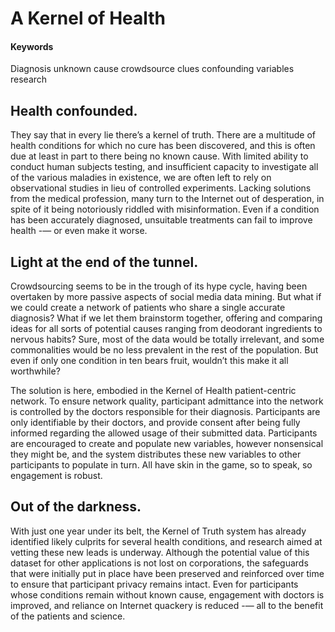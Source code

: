 # A Kernel of Health {#kernel-of-health}

#### Keywords

Diagnosis unknown cause crowdsource clues confounding variables research

## Health confounded.

They say that in every lie there’s a kernel of truth. There are a multitude of health conditions for which no cure has been discovered, and this is often due at least in part to there being no known cause. With limited ability to conduct human subjects testing, and insufficient capacity to investigate all of the various maladies in existence, we are often left to rely on observational studies in lieu of controlled experiments. Lacking solutions from the medical profession, many turn to the Internet out of desperation, in spite of it being notoriously riddled with misinformation. Even if a condition has been accurately diagnosed, unsuitable treatments can fail to improve health -— or even make it worse.

## Light at the end of the tunnel.

Crowdsourcing seems to be in the trough of its hype cycle, having been overtaken by more passive aspects of social media data mining. But what if we could create a network of patients who share a single accurate diagnosis? What if we let them brainstorm together, offering and comparing ideas for all sorts of potential causes ranging from deodorant ingredients to nervous habits? Sure, most of the data would be totally irrelevant, and some commonalities would be no less prevalent in the rest of the population. But even if only one condition in ten bears fruit, wouldn’t this make it all worthwhile? 

The solution is here, embodied in the Kernel of Health patient-centric network. To ensure network quality, participant admittance into the network is controlled by the doctors responsible for their diagnosis. Participants are only identifiable by their doctors, and provide consent after being fully informed regarding the allowed usage of their submitted data. Participants are encouraged to create and populate new variables, however nonsensical they might be, and the system distributes these new variables to other participants to populate in turn. All have skin in the game, so to speak, so engagement is robust.

## Out of the darkness.

With just one year under its belt, the Kernel of Truth system has already identified likely culprits for several health conditions, and research aimed at vetting these new leads is underway. Although the potential value of this dataset for other applications is not lost on corporations, the safeguards that were initially put in place have been preserved and reinforced over time to ensure that participant privacy remains intact. Even for participants whose conditions remain without known cause, engagement with doctors is improved, and reliance on Internet quackery is reduced -— all to the benefit of the patients and science.

